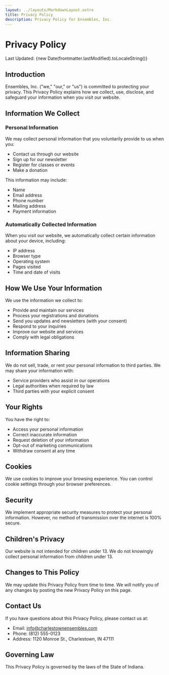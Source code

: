 ```yaml
---
layout: ../layouts/MarkdownLayout.astro
title: Privacy Policy
description: Privacy Policy for Ensembles, Inc.
---
```


# Privacy Policy

Last Updated: {new Date(frontmatter.lastModified).toLocaleString()}

## Introduction

Ensembles, Inc. ("we," "our," or "us") is committed to protecting your privacy. This Privacy Policy explains how we collect, use, disclose, and safeguard your information when you visit our website.

## Information We Collect

### Personal Information
We may collect personal information that you voluntarily provide to us when you:
- Contact us through our website
- Sign up for our newsletter
- Register for classes or events
- Make a donation

This information may include:
- Name
- Email address
- Phone number
- Mailing address
- Payment information

### Automatically Collected Information
When you visit our website, we automatically collect certain information about your device, including:
- IP address
- Browser type
- Operating system
- Pages visited
- Time and date of visits

## How We Use Your Information

We use the information we collect to:
- Provide and maintain our services
- Process your registrations and donations
- Send you updates and newsletters (with your consent)
- Respond to your inquiries
- Improve our website and services
- Comply with legal obligations

## Information Sharing

We do not sell, trade, or rent your personal information to third parties. We may share your information with:
- Service providers who assist in our operations
- Legal authorities when required by law
- Third parties with your explicit consent

## Your Rights

You have the right to:
- Access your personal information
- Correct inaccurate information
- Request deletion of your information
- Opt-out of marketing communications
- Withdraw consent at any time

## Cookies

We use cookies to improve your browsing experience. You can control cookie settings through your browser preferences.

## Security

We implement appropriate security measures to protect your personal information. However, no method of transmission over the internet is 100% secure.

## Children's Privacy

Our website is not intended for children under 13. We do not knowingly collect personal information from children under 13.

## Changes to This Policy

We may update this Privacy Policy from time to time. We will notify you of any changes by posting the new Privacy Policy on this page.

## Contact Us

If you have questions about this Privacy Policy, please contact us at:
- Email: [info@charlestownensembles.com](mailto:info@charlestownensembles.com)
- Phone: (812) 555-0123
- Address: 1120 Monroe St., Charlestown, IN 47111

## Governing Law

This Privacy Policy is governed by the laws of the State of Indiana. 